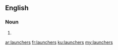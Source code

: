 ==English==

===Noun===
{{head|en|plural}}

# {{plural of|launcher|lang=en}}

[[ar:launchers]]
[[fr:launchers]]
[[ku:launchers]]
[[my:launchers]]